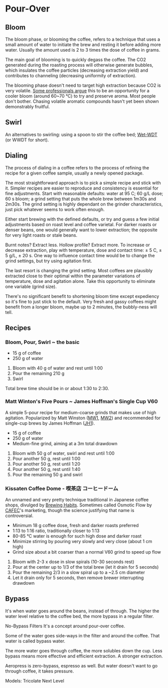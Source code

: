 # Pour-Over

## Bloom

The bloom phase, or blooming the coffee, refers to a technique that uses a small
amount of water to initiate the brew and resting it before adding more water.
Usually the amount used is 2 to 3 times the dose of coffee in grams.

The main goal of blooming is to quickly degass the coffee. The CO2 generated
during the roasting process will otherwise generate bubbles, which insulates the
coffee particles (decreasing extraction yield) and contributes to channeling
(decreasing uniformity of extraction).

The blooming phase doesn't need to target high extraction because CO2 is very
volatile. [Some professionals argue][SamoBloom] this to be an opportunity for a
cooler bloom (around 60~70 °C) to try and preserve aroma. Most people don't
bother. Chasing volatile aromatic compounds hasn't yet been shown
demonstrably fruitful.

[SamoBloom]: https://www.youtube.com/watch?v=eVF7DOxOUFA

## Swirl

An alternatives to swirling: using a spoon to stir the coffee bed;
[Wet-WDT][Wet-WDT] (or WWDT for short).

[Wet-WDT]: https://youtu.be/LPeovEbDI50?si=G0lyvSGr4qmqhCm3&t=95

## Dialing

The process of dialing in a coffee refers to the process of refining the recipe
for a given coffee sample, usually a newly opened package.

The most straightforward approach is to pick a simple recipe and stick with it.
Simpler recipes are easier to reproduce and consistency is essential for fine
adjustments. Start with reasonable defaults: water at 95 C; 60 g/L dose; 60 s
bloom; a grind setting that puts the whole brew between 1m30s and 2m30s. The
grind setting is highly dependant on the grinder characteristics, just pick
whatever seems to work often enough.

Either start brewing with the defined defaults, or try and guess a few initial
adjustments based on roast level and coffee varietal. For darker roasts or
denser beans, one would generally want to lower extraction; the opposite for
very light roasts or stale beans.

Burnt notes? Extract less. Hollow profile? Extract more. To increase or decrease
extraction, play with temperature, dose and contact time: ± 5 C, ± 5 g/L, ± 20
s. One way to influence contact time would be to change the grind settings, but
try using agitation first.

The last resort is changing the grind setting. Most coffees are plausibly
extracted close to their optimal within the parameter variations of temperature,
dose and agitation alone. Take this opportunity to eliminate one variable (grind
size).

There's no significant benefit to shortening bloom time except expediency so
it's fine to just stick to the default. Very fresh and gassy coffees might
benefit from a longer bloom, maybe up to 2 minutes, the bubbly-ness will tell.

## Recipes

### Bloom, Pour, Swirl ~ the basic

- 15 g of coffee
- 250 g of water

1. Bloom with 40 g of water and rest until 1:00
2. Pour the remaining 210 g
3. Swirl

Total brew time should be in or about 1:30 to 2:30.

### Matt Winton's Five Pours ~ James Hoffman's Single Cup V60

A simple 5-pour recipe for medium-coarse grinds that makes use of high
agitation. Popularized by Matt Winston ([MW1][], [MW2]) and recommended for
single-cup brews by James Hoffman ([JH1][]).

[MW1]: https://www.youtube.com/watch?v=YIC-2nFQ7vM
[MW2]: https://www.youtube.com/watch?v=Xm2aAuhuLks
[JH1]: https://www.youtube.com/watch?v=1oB1oDrDkHM

- 15 g of coffee
- 250 g of water
- Medium-fine grind, aiming at a 3m total drawdown

1. Bloom with 50 g of water, swirl and rest until 1:00
2. Pour another 50 g, rest until 1:00
3. Pour another 50 g, rest until 1:20
4. Pour another 50 g, rest until 1:40
5. Pour the remaining 50 g and swirl

### Kissaten Coffee Dome - 喫茶店 コーヒードーム

An unnamed and very pretty technique traditional in Japanese coffee shops,
divulged by [Brewing Habits](https://www.youtube.com/watch?v=kqQDYf8BmIA).
Sometimes called Osmotic Flow by [CAFEC](https://cafec-jp.com/brewing-guide/)'s
marketing, though the science justifying that name is controversial.

- Minimum 18 g coffee dose, fresh and darker roasts preferred
- 1:13 to 1:16 ratio, traditionally closer to 1:13
- 80-85 °C water is enough for such high dose and darker roast
- Minimize stirring by pouring very slowly and very close (about 1 cm high)
- Grind size about a bit coarser than a normal V60 grind to speed up flow

1. Bloom with 2-3 x dose in slow spirals (10-30 seconds rest)
2. Pour at the center up to 1/3 of the total brew (let it drain for 5 seconds)
3. Pour the remaining 2/3 in a slow spiral up to a ~2.5 cm diameter
4. Let it drain only for 5 seconds, then remove brewer interrupting drawdown

## Bypass

It's when water goes around the beans, instead of through. The higher the water
level relative to the coffee bed, the more bypass in a regular filter.

No-Bypass Filters
It's a concept around pour-over coffee.

Some of the water goes side-ways in the filter and around the coffee.
That water is called bypass water.

The more water goes through coffee, the more solubles down the cup.
Less bypass means more effective and efficient extraction.
A stronger extraction.

Aeropress is zero-bypass, espresso as well.
But water doesn't want to go through coffee, it takes pressure.

Models:
Tricolate
Next Level
